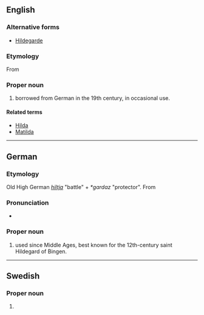 ==English==
{{wikipedia|Hildegard of Bingen}}

===Alternative forms===
* [[Hildegarde]]

===Etymology===
From {{der|en|gem-pro|*Hildigardaz}}

===Proper noun===
{{en-proper noun}}

# {{given name|lang=en|female|from=German}} borrowed from German in the 19th century, in occasional use.

====Related terms====
* [[Hilda]]
* [[Matilda]]

----

==German==

===Etymology===
Old High German ''[[hiltja]]'' "battle" + ''*gardaz'' "protector". From {{der|de|gem-pro|*Hildigardaz}}

===Pronunciation===
* {{audio|De-Hildegard.ogg|Audio|lang=de}}

===Proper noun===
{{head|de|proper noun}}

# {{given name|female|from=Old High German|lang=de}} used since Middle Ages, best known for the 12th-century saint Hildegard of Bingen.

----

==Swedish==

===Proper noun===
{{sv-proper noun|c}}

# {{given name|female|from=German|lang=sv}}